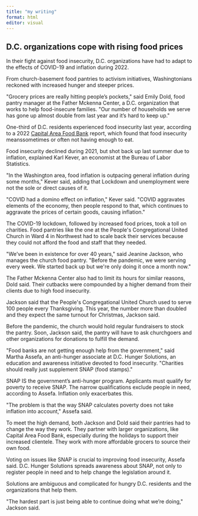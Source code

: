 ```yaml
---
title: "my writing"
format: html
editor: visual
---
```


## **D.C. organizations cope with rising food prices**

In their fight against food insecurity, D.C. organizations have had to adapt to the effects of COVID-19 and inflation during 2022.

From church-basement food pantries to activism initiatives, Washingtonians reckoned with increased hunger and steeper prices.

\"Grocery prices are really hitting people's pockets,\" said Emily Dold, food pantry manager at the Father Mckenna Center, a D.C. organization that works to help food-insecure families. \"Our number of households we serve has gone up almost double from last year and it's hard to keep up.\"

One-third of D.C. residents experienced food insecurity last year, according to a 2022 [Capital Area Food Bank](https://hunger-report.capitalareafoodbank.org/report-2022/) report, which found that food insecurity means ​​sometimes or often not having enough to eat.

Food insecurity declined during 2021, but shot back up last summer due to inflation, explained Karl Kever, an economist at the Bureau of Labor Statistics. 

\"In the Washington area, food inflation is outpacing general inflation during some months,\" Kever said, adding that Lockdown and unemployment were not the sole or direct causes of it. 

\"COVID had a domino effect on inflation,\" Kever said. \"COVID aggravates elements of the economy, then people respond to that, which continues to aggravate the prices of certain goods, causing inflation.\"

The COVID-19 lockdown, followed by increased food prices, took a toll on charities. Food pantries like the one at the People\'s Congregational United Church in Ward 4 in Northwest had to scale back their services because they could not afford the food and staff that they needed.

\"We've been in existence for over 40 years,\" said Jeanine Jackson, who manages the church food pantry. \"Before the pandemic, we were serving every week. We started back up but we\'re only doing it once a month now.\"

The Father Mckenna Center also had to limit its hours for similar reasons, Dold said. Their cutbacks were compounded by a higher demand from their clients due to high food insecurity.

Jackson said that the People\'s Congregational United Church used to serve 100 people every Thanksgiving. This year, the number more than doubled and they expect the same turnout for Christmas, Jackson said.

Before the pandemic, the church would hold regular fundraisers to stock the pantry. Soon, Jackson said, the pantry will have to ask churchgoers and other organizations for donations to fulfill the demand.

\"Food banks are not getting enough help from the government,\" said Martha Assefa, an anti-hunger associate at D.C. Hunger Solutions, an education and awareness initiative devoted to food insecurity. \"Charities should really just supplement SNAP (food stamps).\"

SNAP IS the government's anti-hunger program. Applicants must qualify for poverty to receive SNAP. The narrow qualifications exclude people in need, according to Assefa. Inflation only exacerbates this.

\"The problem is that the way SNAP calculates poverty does not take inflation into account,\" Assefa said.

To meet the high demand, both Jackson and Dold said their pantries had to change the way they work. They partner with larger organizations, like Capital Area Food Bank, especially during the holidays to support their increased clientele. They work with more affordable grocers to source their own food.

Voting on issues like SNAP is crucial to improving food insecurity, Assefa said. D.C. Hunger Solutions spreads awareness about SNAP, not only to register people in need and to help change the legislation around it. 

Solutions are ambiguous and complicated for hungry D.C. residents and the organizations that help them.

\"The hardest part is just being able to continue doing what we're doing,\" Jackson said.
